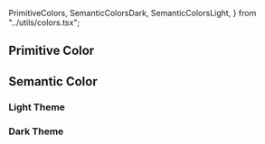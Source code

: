 

  PrimitiveColors,
  SemanticColorsDark,
  SemanticColorsLight,
} from "../utils/colors.tsx";

<Meta title="Foundation/Color" />

<Logo />

## Primitive Color

<PrimitiveColors />

## Semantic Color

### Light Theme

<SemanticColorsLight />

### Dark Theme

<SemanticColorsDark />

<Toaster position="bottom-right" />

